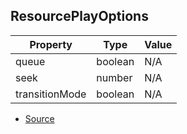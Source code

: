 ## ResourcePlayOptions

| Property | Type | Value |
| ----------- | ----------- | ----------- |
| queue | boolean | N/A |
| seek | number | N/A |
| transitionMode | boolean | N/A |


- [Source](https://github.com/Androz2091/discord-player/blob/cd5cf97/packages/discord-player/src/manager/GuildQueuePlayerNode.ts#L16)